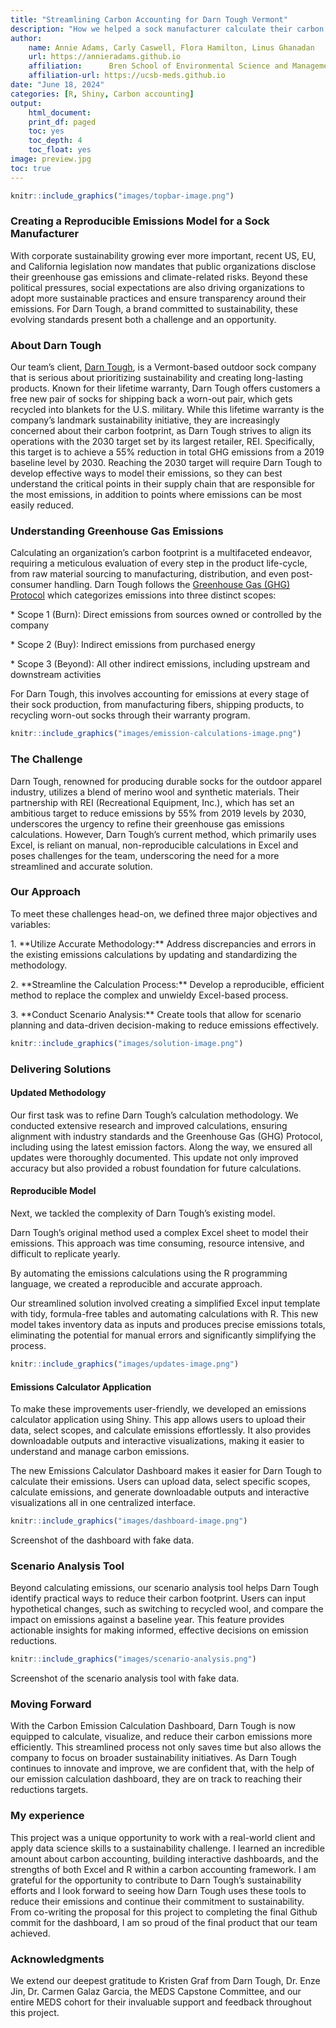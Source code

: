```yaml
---
title: "Streamlining Carbon Accounting for Darn Tough Vermont"
description: "How we helped a sock manufacturer calculate their carbon emissions and pinpoint ways to meet reduction targets"
author: 
    name: Annie Adams, Carly Caswell, Flora Hamilton, Linus Ghanadan
    url: https://annieradams.github.io
    affiliation:      Bren School of Environmental Science and Management
    affiliation-url: https://ucsb-meds.github.io
date: "June 18, 2024"
categories: [R, Shiny, Carbon accounting]
output:
    html_document:
    print_df: paged
    toc: yes
    toc_depth: 4
    toc_float: yes
image: preview.jpg
toc: true
---
```


```r
knitr::include_graphics("images/topbar-image.png")
```

### Creating a Reproducible Emissions Model for a Sock Manufacturer

With corporate sustainability growing ever more important, recent US, EU, and California legislation now mandates that public organizations disclose their greenhouse gas emissions and climate-related risks. Beyond these political pressures, social expectations are also driving organizations to adopt more sustainable practices and ensure transparency around their emissions. For Darn Tough, a brand committed to sustainability, these evolving standards present both a challenge and an opportunity.

### About Darn Tough

Our team's client, [Darn Tough](https://darntough.com/), is a Vermont-based outdoor sock company that is serious about prioritizing sustainability and creating long-lasting products. Known for their lifetime warranty, Darn Tough offers customers a free new pair of socks for shipping back a worn-out pair, which gets recycled into blankets for the U.S. military. While this lifetime warranty is the company's landmark sustainability initiative, they are increasingly concerned about their carbon footprint, as Darn Tough strives to align its operations with the 2030 target set by its largest retailer, REI. Specifically, this target is to achieve a 55% reduction in total GHG emissions from a 2019 baseline level by 2030. Reaching the 2030 target will require Darn Tough to develop effective ways to model their emissions, so they can best understand the critical points in their supply chain that are responsible for the most emissions, in addition to points where emissions can be most easily reduced.

### Understanding Greenhouse Gas Emissions

Calculating an organization's carbon footprint is a multifaceted endeavor, requiring a meticulous evaluation of every step in the product life-cycle, from raw material sourcing to manufacturing, distribution, and even post-consumer handling. Darn Tough follows the [Greenhouse Gas (GHG) Protocol](https://ghgprotocol.org/) which categorizes emissions into three distinct scopes:

\* Scope 1 (Burn): Direct emissions from sources owned or controlled by the company

\* Scope 2 (Buy): Indirect emissions from purchased energy

\* Scope 3 (Beyond): All other indirect emissions, including upstream and downstream activities

For Darn Tough, this involves accounting for emissions at every stage of their sock production, from manufacturing fibers, shipping products, to recycling worn-out socks through their warranty program.

```r
knitr::include_graphics("images/emission-calculations-image.png")
```

### The Challenge

Darn Tough, renowned for producing durable socks for the outdoor apparel industry, utilizes a blend of merino wool and synthetic materials. Their partnership with REI (Recreational Equipment, Inc.), which has set an ambitious target to reduce emissions by 55% from 2019 levels by 2030, underscores the urgency to refine their greenhouse gas emissions calculations. However, Darn Tough's current method, which primarily uses Excel, is reliant on manual, non-reproducible calculations in Excel and poses challenges for the team, underscoring the need for a more streamlined and accurate solution.

### Our Approach

To meet these challenges head-on, we defined three major objectives and variables:

1\. \*\*Utilize Accurate Methodology:\*\* Address discrepancies and errors in the existing emissions calculations by updating and standardizing the methodology.

2\. \*\*Streamline the Calculation Process:\*\* Develop a reproducible, efficient method to replace the complex and unwieldy Excel-based process.

3\. \*\*Conduct Scenario Analysis:\*\* Create tools that allow for scenario planning and data-driven decision-making to reduce emissions effectively.

```r
knitr::include_graphics("images/solution-image.png")
```

### Delivering Solutions

#### Updated Methodology

Our first task was to refine Darn Tough's calculation methodology. We conducted extensive research and improved calculations, ensuring alignment with industry standards and the Greenhouse Gas (GHG) Protocol, including using the latest emission factors. Along the way, we ensured all updates were thoroughly documented. This update not only improved accuracy but also provided a robust foundation for future calculations.

#### Reproducible Model

Next, we tackled the complexity of Darn Tough's existing model.

Darn Tough's original method used a complex Excel sheet to model their emissions. This approach was time consuming, resource intensive, and difficult to replicate yearly.

By automating the emissions calculations using the R programming language, we created a reproducible and accurate approach.

Our streamlined solution involved creating a simplified Excel input template with tidy, formula-free tables and automating calculations with R. This new model takes inventory data as inputs and produces precise emissions totals, eliminating the potential for manual errors and significantly simplifying the process.

```r
knitr::include_graphics("images/updates-image.png")
```

#### Emissions Calculator Application

To make these improvements user-friendly, we developed an emissions calculator application using Shiny. This app allows users to upload their data, select scopes, and calculate emissions effortlessly. It also provides downloadable outputs and interactive visualizations, making it easier to understand and manage carbon emissions.

The new Emissions Calculator Dashboard makes it easier for Darn Tough to calculate their emissions. Users can upload data, select specific scopes, calculate emissions, and generate downloadable outputs and interactive visualizations all in one centralized interface.

```r
knitr::include_graphics("images/dashboard-image.png")
```

Screenshot of the dashboard with fake data.

### Scenario Analysis Tool

Beyond calculating emissions, our scenario analysis tool helps Darn Tough identify practical ways to reduce their carbon footprint. Users can input hypothetical changes, such as switching to recycled wool, and compare the impact on emissions against a baseline year. This feature provides actionable insights for making informed, effective decisions on emission reductions.

```r
knitr::include_graphics("images/scenario-analysis.png")
```

Screenshot of the scenario analysis tool with fake data.

### Moving Forward

With the Carbon Emission Calculation Dashboard, Darn Tough is now equipped to calculate, visualize, and reduce their carbon emissions more efficiently. This streamlined process not only saves time but also allows the company to focus on broader sustainability initiatives. As Darn Tough continues to innovate and improve, we are confident that, with the help of our emission calculation dashboard, they are on track to reaching their reductions targets.

### My experience

This project was a unique opportunity to work with a real-world client and apply data science skills to a sustainability challenge. I learned an incredible amount about carbon accounting, building interactive dashboards, and the strengths of both Excel and R within a carbon accounting framework. I am grateful for the opportunity to contribute to Darn Tough's sustainability efforts and I look forward to seeing how Darn Tough uses these tools to reduce their emissions and continue their commitment to sustainability. From co-writing the proposal for this project to completing the final Github commit for the dashboard, I am so proud of the final product that our team achieved.

### Acknowledgments

We extend our deepest gratitude to Kristen Graf from Darn Tough, Dr. Enze Jin, Dr. Carmen Galaz Garcia, the MEDS Capstone Committee, and our entire MEDS cohort for their invaluable support and feedback throughout this project.
